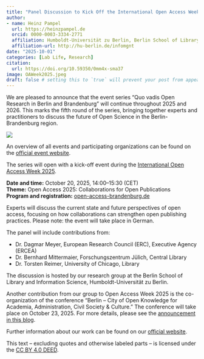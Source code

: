 ```yaml
---
title: "Panel Discussion to Kick Off the International Open Access Week 2025"
author:
- name: Heinz Pampel
  url: https://heinzpampel.de
  orcid: 0000-0003-3334-2771
  affiliation: Humboldt-Universität zu Berlin, Berlin School of Library and Information Science & Helmholtz Association, Helmholtz Open Science Office
  affiliation-url: http://hu-berlin.de/infomgnt
date: "2025-10-01"
categories: [Lab Life, Research]
citation:
  url: https://doi.org/10.59350/0mm4x-sma37
image: OAWeek2025.jpeg
draft: false # setting this to `true` will prevent your post from appearing on your listing page until you're ready!
---
```


We are pleased to announce that the event series “Quo vadis Open Research in Berlin and Brandenburg” will continue throughout 2025 and 2026. This marks the fifth round of the series, bringing together experts and practitioners to discuss the future of Open Science in the Berlin-Brandenburg region.

![](OAWeek2025.jpeg)

An overview of all events and participating organizations can be found on the [official event website](https://open-access-brandenburg.de/quo-vadis-offene-wissenschaft-berlin-brandenburg-2025-2026/).

The series will open with a kick-off event during the [International Open Access Week 2025](https://www.openaccessweek.org/).

**Date and time:** October 20, 2025, 14:00–15:30 (CET)\
**Theme:** Open Access 2025: Collaborations for Open Publications\
**Program and registration:** [open-access-brandenburg.de](https://open-access-brandenburg.de/events/open-access-2025-kooperationen-fuer-offene-publikationen-quo-vadis-2025/)

Experts will discuss the current state and future perspectives of open access, focusing on how collaborations can strengthen open publishing practices. Please note: the event will take place in German.

The panel will include contributions from:

-   Dr. Dagmar Meyer, European Research Council (ERC), Executive Agency (ERCEA)\
-   Dr. Bernhard Mittermaier, Forschungszentrum Jülich, Central Library\
-   Dr. Torsten Reimer, University of Chicago, Library

The discussion is hosted by our research group at the Berlin School of Library and Information Science, Humboldt-Universität zu Berlin.

Another contribution from our group to Open Access Week 2025 is the co-organization of the conference “Berlin – City of Open Knowledge for Academia, Administration, Civil Society & Culture.” The conference will take place on October 23, 2025. For more details, please see the [announcement in this blog](https://doi.org/10.59350/j9987-g2h67).

Further information about our work can be found on our [official website](http://hu.berlin/infomgnt).

This text – excluding quotes and otherwise labeled parts – is licensed under the [CC BY 4.0 DEED](https://creativecommons.org/licenses/by/4.0/deed.de).
